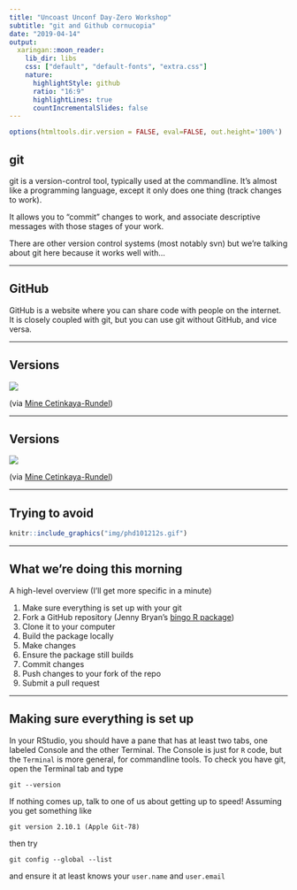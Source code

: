 ```yaml
---
title: "Uncoast Unconf Day-Zero Workshop"
subtitle: "git and Github cornucopia"
date: "2019-04-14"
output:
  xaringan::moon_reader:
    lib_dir: libs
    css: ["default", "default-fonts", "extra.css"]
    nature:
      highlightStyle: github
      ratio: "16:9"
      highlightLines: true
      countIncrementalSlides: false
---
```


```r
options(htmltools.dir.version = FALSE, eval=FALSE, out.height='100%')
```

## git

git is a version-control tool, typically used at the commandline. It's almost like a programming language, except it only does one thing (track changes to work). 

It allows you to "commit" changes to work, and associate descriptive messages with those stages of your work. 

There are other version control systems (most notably svn) but we're talking about git here because it works well with...

---

## GitHub

GitHub is a website where you can share code with people on the internet. It is closely coupled with git, but you can use git without GitHub, and vice versa. 

---

## Versions


![](img/lego-steps.png)

(via [Mine Cetinkaya-Rundel](www2.stat.duke.edu/courses/Spring18/Sta199/))

---

## Versions

![](img/lego-steps-commit-messages.png)

(via [Mine Cetinkaya-Rundel](www2.stat.duke.edu/courses/Spring18/Sta199/))

---

## Trying to avoid 

```r
knitr::include_graphics("img/phd101212s.gif")
```
---

## What we're doing this morning 

A high-level overview (I'll get more specific in a minute)

1. Make sure everything is set up with your git
2. Fork a GitHub repository (Jenny Bryan's [bingo R package](https://github.com/jennybc/bingo))
3. Clone it to your computer
4. Build the package locally 
5. Make changes 
6. Ensure the package still builds
7. Commit changes
8. Push changes to your fork of the repo
9. Submit a pull request

---

## Making sure everything is set up

In your RStudio, you should have a pane that has at least two tabs, one labeled Console and the other Terminal. The Console is just for `R` code, but the `Terminal` is more general, for commandline tools. To check you have git, open the Terminal tab and type 

```
git --version
```

If nothing comes up, talk to one of us about getting up to speed! Assuming you get something like

```
git version 2.10.1 (Apple Git-78)
```

then try 

```
git config --global --list
```

and ensure it at least knows your `user.name` and `user.email`

